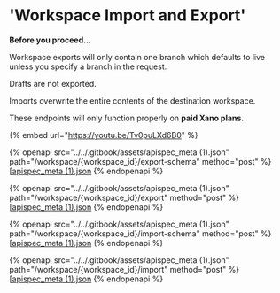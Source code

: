 # 'Workspace Import and Export'

<Info>

**Before you proceed...**

Workspace exports will only contain one branch which defaults to live unless you specify a branch in the request.

Drafts are not exported.

Imports overwrite the entire contents of the destination workspace.

These endpoints will only function properly on **paid Xano plans**.

</Info>



{% embed url="https://youtu.be/Tv0puLXd6B0" %}

{% openapi src="../../.gitbook/assets/apispec_meta (1).json" path="/workspace/{workspace_id}/export-schema" method="post" %}
[[apispec_meta (1).json](<../../.gitbook/assets/apispec_meta (1).json>)
{% endopenapi %}

{% openapi src="../../.gitbook/assets/apispec_meta (1).json" path="/workspace/{workspace_id}/export" method="post" %}
[[apispec_meta (1).json](<../../.gitbook/assets/apispec_meta (1).json>)
{% endopenapi %}

{% openapi src="../../.gitbook/assets/apispec_meta (1).json" path="/workspace/{workspace_id}/import-schema" method="post" %}
[[apispec_meta (1).json](<../../.gitbook/assets/apispec_meta (1).json>)
{% endopenapi %}

{% openapi src="../../.gitbook/assets/apispec_meta (1).json" path="/workspace/{workspace_id}/import" method="post" %}
[[apispec_meta (1).json](<../../.gitbook/assets/apispec_meta (1).json>)
{% endopenapi %}